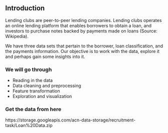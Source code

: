 ## Introduction
Lending clubs are peer-to-peer lending companies. Lending clubs operates an online lending platform that enables borrowers to 
obtain a loan, and investors to purchase notes backed by payments made on loans (Source: Wikipedia).

We have three data sets that pertain to the borrower, loan classification, and the payments information. 
Our objective is to work with the data, explore it and perhaps gain some insights into it.

### We will go through
- Reading in the data
- Data cleaning and preprocessing
- Feature transformation
- Exploration and visualization

### Get the data from here
https://storage.googleapis.com/acn-data-storage/recruitment-task/Loan%20Data.zip

